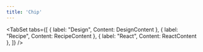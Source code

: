 ```yaml
---
title: 'Chip'
---
```



<TabSet tabs={[
  { label: "Design", Content: DesignContent },
  { label: "Recipe", Content: RecipeContent },
  { label: "React", Content: ReactContent },
]} />
